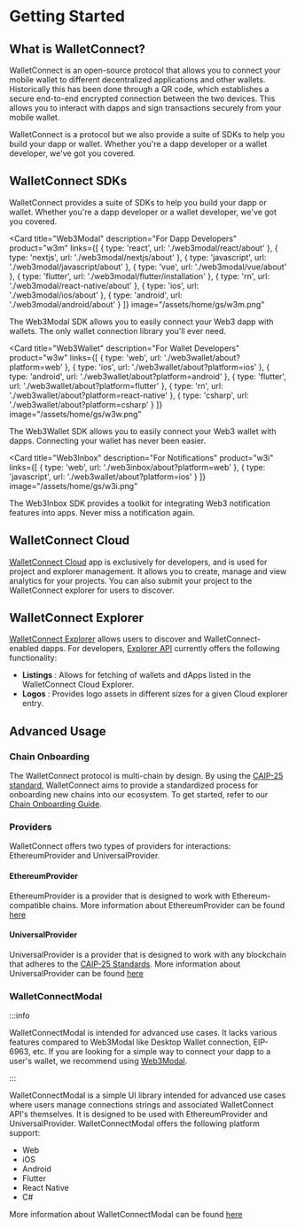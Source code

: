 
# Getting Started

## What is WalletConnect?

WalletConnect is an open-source protocol that allows you to connect your mobile wallet
to different decentralized applications and other wallets. Historically this has been done through a QR code, which establishes a
secure end-to-end encrypted connection between the two devices. This allows you to interact with dapps and sign transactions securely from your mobile wallet.

WalletConnect is a protocol but we also provide a suite of SDKs to help you build your dapp or wallet.
Whether you're a dapp developer or a wallet developer, we've got you covered.

## WalletConnect SDKs

WalletConnect provides a suite of SDKs to help you build your dapp or wallet. Whether you're a dapp developer or a wallet developer, we've got you covered.

<Card
  title="Web3Modal"
  description="For Dapp Developers"
  product="w3m"
  links={[
    {
      type: 'react',
      url: './web3modal/react/about'
    },
    {
      type: 'nextjs',
      url: './web3modal/nextjs/about'
    },
    {
      type: 'javascript',
      url: './web3modal/javascript/about'
    },
    {
      type: 'vue',
      url: './web3modal/vue/about'
    },
    {
      type: 'flutter',
      url: './web3modal/flutter/installation'
    },
    {
      type: 'rn',
      url: './web3modal/react-native/about'
    },
    {
      type: 'ios',
      url: './web3modal/ios/about'
    },
    {
      type: 'android',
      url: './web3modal/android/about'
    }
  ]}
  image="/assets/home/gs/w3m.png"
>
  The Web3Modal SDK allows you to easily connect your Web3 dapp with wallets. The only wallet
  connection library you'll ever need.
</Card>

<Card
  title="Web3Wallet"
  description="For Wallet Developers"
  product="w3w"
  links={[
    {
      type: 'web',
      url: './web3wallet/about?platform=web'
    },
    {
      type: 'ios',
      url: './web3wallet/about?platform=ios'
    },
    {
      type: 'android',
      url: './web3wallet/about?platform=android'
    },
    {
      type: 'flutter',
      url: './web3wallet/about?platform=flutter'
    },
    {
      type: 'rn',
      url: './web3wallet/about?platform=react-native'
    },
    {
      type: 'csharp',
      url: './web3wallet/about?platform=csharp'
    }
  ]}
  image="/assets/home/gs/w3w.png"
>
  The Web3Wallet SDK allows you to easily connect your Web3 wallet with dapps. Connecting your
  wallet has never been easier.
</Card>

<Card
  title="Web3Inbox"
  description="For Notifications"
  product="w3i"
  links={[
    {
      type: 'web',
      url: './web3inbox/about?platform=web'
    },
    {
      type: 'javascript',
      url: './web3wallet/about?platform=ios'
    }
  ]}
  image="/assets/home/gs/w3i.png"
>
  The Web3Inbox SDK provides a toolkit for integrating Web3 notification features into apps. Never
  miss a notification again.
</Card>

## WalletConnect Cloud

[WalletConnect Cloud](https://cloud.walletconnect.com) app is exclusively for developers, and is used for project and explorer management.
It allows you to create, manage and view analytics for your projects. You can also submit your project to the WalletConnect explorer for users to discover.

## WalletConnect Explorer

[WalletConnect Explorer](https://explorer.walletconnect.com) allows users to discover and WalletConnect-enabled dapps.
For developers, [Explorer API](/cloud/explorer) currently offers the following functionality:

- **Listings** : Allows for fetching of wallets and dApps listed in the WalletConnect Cloud Explorer.
- **Logos** : Provides logo assets in different sizes for a given Cloud explorer entry.

## Advanced Usage

### Chain Onboarding

The WalletConnect protocol is multi-chain by design.
By using the [CAIP-25 standard](https://github.com/ChainAgnostic/CAIPs/blob/master/CAIPs/caip-25.md), WalletConnect aims to provide a standardized process for onboarding new chains into our ecosystem.
To get started, refer to our [Chain Onboarding Guide](/advanced/multichain/overview).

### Providers

WalletConnect offers two types of providers for interactions: EthereumProvider and UniversalProvider.

#### EthereumProvider

EthereumProvider is a provider that is designed to work with Ethereum-compatible chains.
More information about EthereumProvider can be found [here](/advanced/providers/ethereum)

#### UniversalProvider

UniversalProvider is a provider that is designed to work with any blockchain that adheres to the [CAIP-25 Standards](https://github.com/ChainAgnostic/CAIPs/blob/master/CAIPs/caip-25.md).
More information about UniversalProvider can be found [here](/advanced/providers/universal)

### WalletConnectModal

:::info

WalletConnectModal is intended for advanced use cases. It lacks various features compared to Web3Modal like Desktop Wallet connection, EIP-6963, etc. If you are looking for a simple way to connect your dapp to a user's wallet, we recommend using [Web3Modal](/web3modal/about).

:::

WalletConnectModal is a simple UI library intended for advanced use cases where users manage connections strings and associated WalletConnect API's themselves.
It is designed to be used with EthereumProvider and UniversalProvider.
WalletConnectModal offers the following platform support:

- Web
- iOS
- Android
- Flutter
- React Native
- C#

More information about WalletConnectModal can be found [here](/advanced/walletconnectmodal/about)
